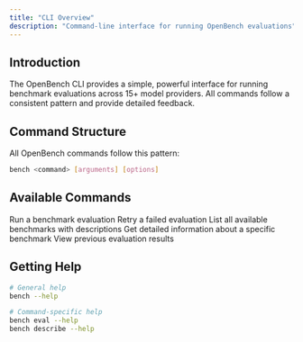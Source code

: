 ```yaml
---
title: "CLI Overview"
description: "Command-line interface for running OpenBench evaluations"
---
```


## Introduction

The OpenBench CLI provides a simple, powerful interface for running benchmark evaluations across 15+ model providers. All commands follow a consistent pattern and provide detailed feedback.

## Command Structure

All OpenBench commands follow this pattern:

```bash
bench <command> [arguments] [options]
```

## Available Commands

<CardGroup cols={2}>
  <Card title="eval" icon="play" href="/cli/eval">
    Run a benchmark evaluation
  </Card>
  
  <Card title="eval-retry" icon="rotate" href="/cli/eval-retry">
    Retry a failed evaluation
  </Card>

  <Card title="list" icon="list" href="/cli/list">
    List all available benchmarks with descriptions
  </Card>
  
  <Card title="describe" icon="info" href="/cli/describe">
    Get detailed information about a specific benchmark
  </Card>
  
  <Card title="view" icon="eye" href="/cli/view">
    View previous evaluation results
  </Card>
</CardGroup>

## Getting Help

```bash
# General help
bench --help

# Command-specific help
bench eval --help
bench describe --help
```

